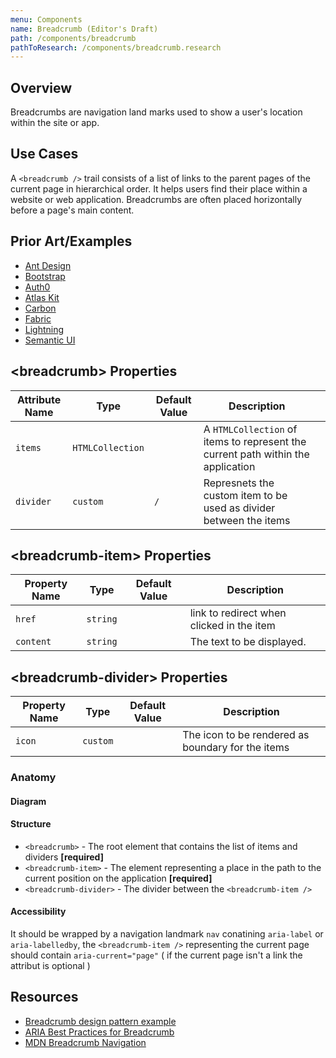 ```yaml
---
menu: Components
name: Breadcrumb (Editor's Draft)
path: /components/breadcrumb
pathToResearch: /components/breadcrumb.research
---
```



## Overview

Breadcrumbs are navigation land marks used to show a user's location within the site or app.

## Use Cases

A `<breadcrumb />` trail consists of a list of links to the parent pages of the current page in hierarchical order. It helps users find their place within a website or web application. Breadcrumbs are often placed horizontally before a page's main content.

## Prior Art/Examples <a href="#prior-art" id="prior-art"></a>

- [Ant Design](https://ant.design/components/breadcrumb/)
- [Bootstrap](https://getbootstrap.com/docs/4.3/components/breadcrumb/)
- [Auth0](https://styleguide.auth0.com/components/breadcrumb)
- [Atlas Kit](https://atlassian.design/components/breadcrumbs/examples)
- [Carbon](https://www.carbondesignsystem.com/components/breadcrumb/code/)
- [Fabric](https://developer.microsoft.com/en-us/fluentui#/controls/web/breadcrumb)
- [Lightning](https://www.lightningdesignsystem.com/components/breadcrumbs/)
- [Semantic UI](https://semantic-ui.com/collections/breadcrumb.html)

## &lt;breadcrumb&gt; Properties <a href="#breadcrumb-properties" id="breadcrumb-properties"></a>

| Attribute Name | Type             | Default Value | Description                                                                      |     |
| -------------- | ---------------- | ------------- | -------------------------------------------------------------------------------- | --- |
| `items`        | `HTMLCollection` |               | A `HTMLCollection` of items to represent the current path within the application |     |
| `divider`      | `custom`         | `/`           | Represnets the custom item to be used as divider between the items               |     |

## &lt;breadcrumb-item&gt; Properties <a href="#breadcrumb-item-properties" id="breadcrumb-item-properties"></a>

| Property Name | Type     | Default Value | Description                               |
| ------------- | -------- | ------------- | ----------------------------------------- |
| `href`        | `string` |               | link to redirect when clicked in the item |
| `content`     | `string` |               | The text to be displayed.                 |

## &lt;breadcrumb-divider&gt; Properties <a href="#breadcrumb-divider-properties" id="breadcrumb-divider-properties"></a>

| Property Name | Type     | Default Value | Description                                       |
| ------------- | -------- | ------------- | ------------------------------------------------- |
| `icon`        | `custom` |               | The icon to be rendered as boundary for the items |

### Anatomy <a class="link" href="#anatomy" id="anatomy"></a>

#### Diagram <a class="link" href="#diagram" id="diagram"></a>

<BreadcrumbAnatomy />

#### Structure <a class="link" href="#structure" id="structure"></a>

- `<breadcrumb>` - The root element that contains the list of items and dividers **[required]**
- `<breadcrumb-item>` - The element representing a place in the path to the current position on the application **[required]**
- `<breadcrumb-divider>` - The divider between the `<breadcrumb-item />`

#### Accessibility <a class="link" href="#accessibility" id="accessibility"></a>

It should be wrapped by a navigation landmark `nav` conatining `aria-label` or `aria-labelledby`, the `<breadcrumb-item />` representing the current page should contain `aria-current="page"` ( if the current page isn't a link the attribut is optional )

## Resources <a class="link" href="#resources" id="resources"></a>

- [Breadcrumb design pattern example](https://www.w3.org/TR/wai-aria-practices/examples/breadcrumb/index.html)
- [ARIA Best Practices for Breadcrumb](https://www.w3.org/TR/wai-aria-practices/#breadcrumb)
- [MDN Breadcrumb Navigation](https://developer.mozilla.org/en-US/docs/Web/CSS/Layout_cookbook/Breadcrumb_Navigation)
